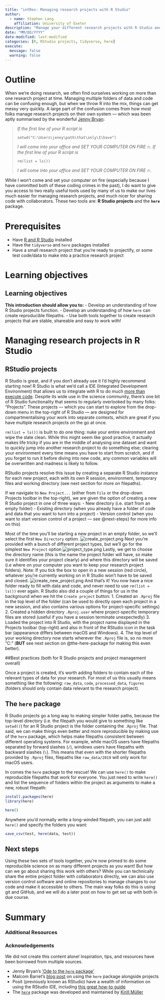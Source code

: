 ```yaml
---
title: "intRos: Managing research projects with R Studio"
author: 
  - name: Stephen Lang
    affiliation: University of Exeter
description: "Manage your different research projects with R Studio and the {here} package"
date: "MM/DD/YYYY"
date-modified: last-modified
categories: [R, RStudio projects, tidyverse, here]
execute:
  message: false
  warning: false
---
```


# Outline

When we're doing research, we often find ourselves working on more than one research project at time. Managing multiple folders of data and code can be confusing enough, but when we throw R into the mix, things can get messy very quickly. A large part of the confusion comes from how most folks manage research projects on their own system — which was been aptly summarised by the wonderful [Jenny Bryan](https://twitter.com/JennyBryan):

> *If the first line of your R script is*
> 
> `setwd("C:\Users\jenny\path\that\only\I\have")`
> 
> *I will come into your office and SET YOUR COMPUTER ON FIRE* 🔥.
> *If the first line of your R script is*
> 
> `rm(list = ls())`
> 
> *I will come into your office and SET YOUR COMPUTER ON FIRE* 🔥.

While I won't come and set your computer on fire (especially because I have committed both of these coding crimes in the past), I do want to give you access to two really useful tools used by many of us to make our lives much easier for managing research projects, and much nicer for sharing code with collaborators. These two tools are: **R Studio projects** and the **`here`** package.

# Prerequisites
- Have [R and R Studio](https://posit.co/download/rstudio-desktop/) installed
- Have the `tidyverse` and `here` packages installed
- Have a small research project that you're ready to projectify, or some test code/data to make into a practice research project

# Learning objectives

::: callout-note
# Learning objectives

**This introduction should allow you to:**
-   Develop an understanding of how R Studio projects function.
-   Develop an understanding of how `here` can create reproducible filepaths.
-   Use both tools together to create research projects that are stable, shareable and easy to work with!
:::

# Managing research projects in R Studio

## RStudio projects

R Studio is great, and if you don't already use it I'd highly recommend starting now! R Studio is what we'd call a IDE (Integrated Development Environment) that allows us to integrate with R to do much [more than execute code](https://posit.co/products/open-source/rstudio/). Despite its wide use in the science community, there's one bit of R Studio functionality that seems to regularly overlooked by many folks: "Projects". These projects — which you can start to explore from the drop-down menu in the top-right of R Studio — are designed for compartmentalising your work into separate contexts, which are great if you have multiple research projects on the go at once.

`rm(list = ls())` is built to do one thing: nuke your entire environment and wipe the slate clean. While this might seem like good practice, it actually makes life tricky if you are in the middle of analysing one dataset and want to quickly jump into another research project to do something else; clearing your environment every time means you have to start from scratch, and if you forget to run it before diving into new code, any common variables will be overwritten and madness is likely to follow.

RStudio projects resolve this issue by creating a separate R Studio instance for each new project, each with its own R session, environment, temporary files and working directory (see next section for more on filepaths).

If we navigate to `New Project...` (either from `File` or the drop-down Projects toolbar in the top-right), we are given the option of creating a new R Studio project in one of three ways:
- New directory (i.e. start from an empty folder)
- Existing directory (when you already have a folder of code and data that you want to turn into a project)
- Version control (when you want to start version control of a project — see @next-steps} for more info on this)

Most of the time you'll be starting a new project in an empty folder, so we'll select the first `New Directory` option.
![create_project.png](create_project.png)
Next you're provided with a bunch of different project types, but we'll go for the simplest `New Project` option
![project_type.png](project_type.png)
Lastly, we get to choose the directory name (this is the name the project folder will have, so make sure it identifies your project clearly) and where this directory will be saved (i.e where on your computer you want to keep your research project folders).
Note: If you tick the box to open in a new session (red circle), whatever you're currently working on in R Studio won't have to be saved and closed.
![create_new_project.png](create_new_project.png)
And that's it! You now have a nice folder ready to fill with data and code, and never need to use `rm(list = ls())` ever again.
R Studio also did a couple of things for us in the background when we hit the `Create project` button:
1. Created an `.Rproj` file in the top level of the folder (can be used to directly open each project in a new session, and also contains various options for project-specific settings)
2. Created a hidden directory `.Rproj.user` where project-specific temporary files are stored (useful if you have a session terminate unexpectedly)
3. Loaded the project into R Studio, with the project name displayed in the Projects toolbar (top-right) and also in front of the RStudio icon in the task bar (appearance differs between macOS and Windows).
4. The top level of your working directory now starts wherever the `.Rproj` file is, so no more "C:\extremely\long\filepath\that\only\I\have" (**BUT** see next section on @the-here-package for making this even better).

##Best practices (both for R Studio projects and project management overall)

Once a project is created, it's worth adding folders to contain each of the relevant types of data for your research. For most of us this usually means something like the following: `raw_data`, `code`, `processed_data`, `figures` (folders should only contain data relevant to the research project).

## The `here` package

R Studio projects go a long way to making simpler folder paths, because the top-level directory (i.e. the filepath you would give to something like `setwd()`) for an R Studio project is the folder containing the `.Rproj` file. That said, we can make things even better and more reproducible by  making use of the `here` package, which helps make filepaths consistent between different operating systems. For example, while macOS users have filepaths separated by forward slashes (`/`), windows users have filepaths with backward slashes (`\`). This means that even with the shorter filepaths provided by `.Rproj` files, filepaths like `raw_data/2019` will only work for macOS users.

In comes the `here` package to the rescue! We can use `here()` to make reproducible filepaths that work for everyone.
You just need to write `here()` and list the sequence of folders within the project as arguments to make a new, robust filepath:

```r
install.packages(here)
library(here)

here()
```

Anywhere you'd normally write a long-winded filepath, you can just add `here()` and specify the folders you want:
```r
save_csv(test, here(data, test))
```

## Next steps

Using these two sets of tools together, you're now primed to do some reproducible science on as many different projects as you want! But how can we go about sharing this work with others? While you can technically share the entire project folder with collaborators directly, we can also use version control software and online repositories to manage changes to our code and make it accessible to others. The main way folks do this is using git and GitHub, and we will do a later post on how to get set up with both in due course.

# Summary

### Additional Resources

### Acknowledgements

We did not create this content alone! Inspiration, tips, and resources have been borrowed from multiple sources.

-   Jenny Bryan's ['Ode to the `here` package'](https://github.com/jennybc/here_here)
-   Malcom Barret's [blog post](https://malco.io/2018/11/05/why-should-i-use-the-here-package-when-i-m-already-using-projects/) on using the `here` package alongside projects
-   Posit (previously known as RStudio) have a wealth of information on using the RStudio IDE, including [this great how-to guide](https://support.posit.co/hc/en-us/articles/200526207-Using-RStudio-Projects)
-   The [`here`](https://here.r-lib.org/) package was developed and maintained by [Kirill Müller](https://github.com/krlmlr)

